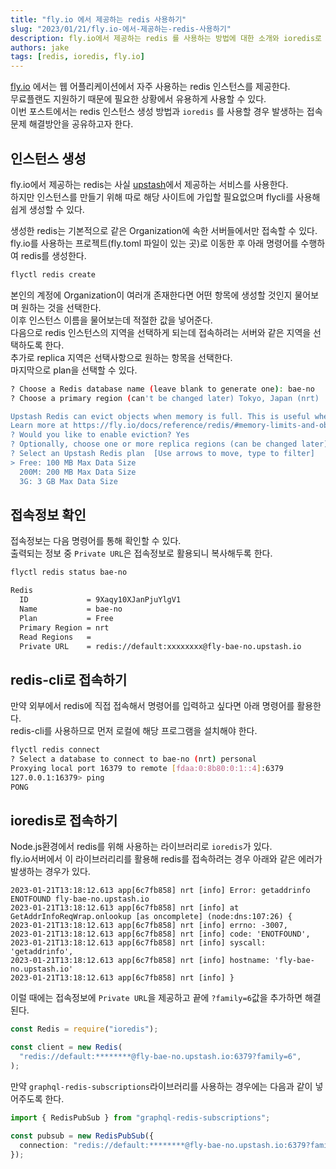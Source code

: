 ```yaml
---
title: "fly.io 에서 제공하는 redis 사용하기"
slug: "2023/01/21/fly.io-에서-제공하는-redis-사용하기"
description: fly.io에서 제공하는 redis 를 사용하는 방법에 대한 소개와 ioredis로 접근하는 경우 발생하는 문제상황 해결방안 공유
authors: jake
tags: [redis, ioredis, fly.io]
---
```


[fly.io](https://fly.io) 에서는 웹 어플리케이션에서 자주 사용하는 redis 인스턴스를 제공한다.  
무료플랜도 지원하기 때문에 필요한 상황에서 유용하게 사용할 수 있다.  
이번 포스트에서는 redis 인스턴스 생성 방법과 `ioredis` 를 사용할 경우 발생하는 접속문제 해결방안을 공유하고자 한다.

<!--truncate-->

## 인스턴스 생성

fly.io에서 제공하는 redis는 사실 [upstash](https://docs.upstash.com/redis)에서 제공하는 서비스를 사용한다.  
하지만 인스턴스를 만들기 위해 따로 해당 사이트에 가입할 필요없으며 flycli를 사용해 쉽게 생성할 수 있다.

생성한 redis는 기본적으로 같은 Organization에 속한 서버들에서만 접속할 수 있다.
fly.io를 사용하는 프로젝트(fly.toml 파일이 있는 곳)로 이동한 후 아래 명령어를 수행하여 redis를 생성한다.

```bash
flyctl redis create
```

본인의 계정에 Organization이 여러개 존재한다면 어떤 항목에 생성할 것인지 물어보며 원하는 것을 선택한다.  
이후 인스턴스 이름을 물어보는데 적절한 값을 넣어준다.  
다음으로 redis 인스턴스의 지역을 선택하게 되는데 접속하려는 서버와 같은 지역을 선택하도록 한다.  
추가로 replica 지역은 선택사항으로 원하는 항목을 선택한다.  
마지막으로 plan을 선택할 수 있다.

```bash
? Choose a Redis database name (leave blank to generate one): bae-no
? Choose a primary region (can't be changed later) Tokyo, Japan (nrt)

Upstash Redis can evict objects when memory is full. This is useful when caching in Redis. This setting can be changed later.
Learn more at https://fly.io/docs/reference/redis/#memory-limits-and-object-eviction-policies
? Would you like to enable eviction? Yes
? Optionally, choose one or more replica regions (can be changed later): Paris, France (cdg)
? Select an Upstash Redis plan  [Use arrows to move, type to filter]
> Free: 100 MB Max Data Size
  200M: 200 MB Max Data Size
  3G: 3 GB Max Data Size
```

## 접속정보 확인

접속정보는 다음 명령어를 통해 확인할 수 있다.  
출력되는 정보 중 `Private URL`은 접속정보로 활용되니 복사해두록 한다.

```bash
flyctl redis status bae-no

Redis
  ID             = 9Xaqy10XJanPjuYlgV1
  Name           = bae-no
  Plan           = Free
  Primary Region = nrt
  Read Regions   =
  Private URL    = redis://default:xxxxxxxx@fly-bae-no.upstash.io
```

## redis-cli로 접속하기

만약 외부에서 redis에 직접 접속해서 명령어를 입력하고 싶다면 아래 명령어를 활용한다.  
redis-cli를 사용하므로 먼저 로컬에 해당 프로그램을 설치해야 한다.

```bash
flyctl redis connect
? Select a database to connect to bae-no (nrt) personal
Proxying local port 16379 to remote [fdaa:0:8b80:0:1::4]:6379
127.0.0.1:16379> ping
PONG
```

## ioredis로 접속하기

Node.js환경에서 redis를 위해 사용하는 라이브러리로 `ioredis`가 있다.  
fly.io서버에서 이 라이브러리리를 활용해 redis를 접속하려는 경우 아래와 같은 에러가 발생하는 경우가 있다.

```
2023-01-21T13:18:12.613 app[6c7fb858] nrt [info] Error: getaddrinfo ENOTFOUND fly-bae-no.upstash.io
2023-01-21T13:18:12.613 app[6c7fb858] nrt [info] at GetAddrInfoReqWrap.onlookup [as oncomplete] (node:dns:107:26) {
2023-01-21T13:18:12.613 app[6c7fb858] nrt [info] errno: -3007,
2023-01-21T13:18:12.613 app[6c7fb858] nrt [info] code: 'ENOTFOUND',
2023-01-21T13:18:12.613 app[6c7fb858] nrt [info] syscall: 'getaddrinfo',
2023-01-21T13:18:12.613 app[6c7fb858] nrt [info] hostname: 'fly-bae-no.upstash.io'
2023-01-21T13:18:12.613 app[6c7fb858] nrt [info] }
```

이럴 때에는 접속정보에 `Private URL`을 제공하고 끝에 `?family=6`값을 추가하면 해결된다.

```typescript
const Redis = require("ioredis");

const client = new Redis(
  "redis://default:********@fly-bae-no.upstash.io:6379?family=6",
);
```

만약 `graphql-redis-subscriptions`라이브러리를 사용하는 경우에는 다음과 같이 넣어주도록 한다.

```typescript
import { RedisPubSub } from "graphql-redis-subscriptions";

const pubsub = new RedisPubSub({
  connection: "redis://default:********@fly-bae-no.upstash.io:6379?family=6",
});
```
